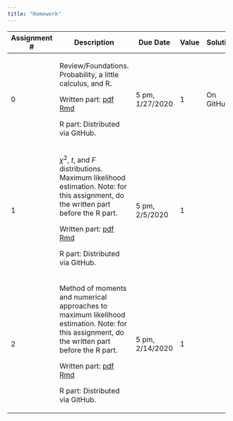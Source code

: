 ```yaml
---
title: "Homework"
---
```


+--------------+-----------------------------------------------+-----------+-------+----------------------------------------------------+
| Assignment # | Description                                   | Due Date  | Value | Solutions                                          |
+==============+===============================================+===========+=======+====================================================+
|    0         | Review/Foundations.  Probability, a little    | 5 pm,     |  1    |  On GitHub                                         |
|              | calculus, and R.                              | 1/27/2020 |       |                                                    |
|              |                                               |           |       |                                                    |
|              | Written part:                                 |           |       |                                                    |
|              | [pdf](homework/ps0/ps0_written.pdf)           |           |       |                                                    |
|              | [Rmd](homework/ps0/ps0_written.Rmd)           |           |       |                                                    |
|              |                                               |           |       |                                                    |
|              | R part:                                       |           |       |                                                    |
|              | Distributed via GitHub.                       |           |       |                                                    |
+--------------+-----------------------------------------------+-----------+-------+----------------------------------------------------+
|    1         | $\chi^2$, $t$, and $F$ distributions.         | 5 pm,     |  1    |                                                    |
|              | Maximum likelihood estimation.                | 2/5/2020  |       |                                                    |
|              | Note: for this assignment, do the written     |           |       |                                                    |
|              | part before the R part.                       |           |       |                                                    |
|              |                                               |           |       |                                                    |
|              | Written part:                                 |           |       |                                                    |
|              | [pdf](homework/ps1/ps1_written.pdf)           |           |       |                                                    |
|              | [Rmd](homework/ps1/ps1_written.Rmd)           |           |       |                                                    |
|              |                                               |           |       |                                                    |
|              | R part:                                       |           |       |                                                    |
|              | Distributed via GitHub.                       |           |       |                                                    |
+--------------+-----------------------------------------------+-----------+-------+----------------------------------------------------+
|    2         | Method of moments and numerical approaches to | 5 pm,     |  1    |                                                    |
|              | maximum likelihood estimation.                | 2/14/2020 |       |                                                    |
|              | Note: for this assignment, do the written     |           |       |                                                    |
|              | part before the R part.                       |           |       |                                                    |
|              |                                               |           |       |                                                    |
|              | Written part:                                 |           |       |                                                    |
|              | [pdf](homework/ps2/ps2_written.pdf)           |           |       |                                                    |
|              | [Rmd](homework/ps2/ps2_written.Rmd)           |           |       |                                                    |
|              |                                               |           |       |                                                    |
|              | R part:                                       |           |       |                                                    |
|              | Distributed via GitHub.                       |           |       |                                                    |
+--------------+-----------------------------------------------+-----------+-------+----------------------------------------------------+

